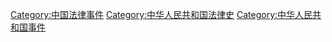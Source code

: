 [[Category:中国法律事件|Category:中国法律事件]]
[[Category:中华人民共和国法律史|Category:中华人民共和国法律史]]
[[Category:中华人民共和国事件|Category:中华人民共和国事件]]
